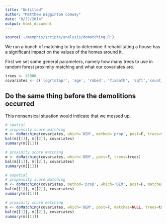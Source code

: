 ```yaml
---
title: "Untitled"
author: "Matthew Wigginton Conway"
date: "8/22/2014"
output: html_document
---
```


```r
source('~/memphis/scripts/analysis/domatching.R')
```
       
We run a bunch of matching to try to determine if rehabilitating a house has a significant impact on the 
values of the homes around it.

First we set some general parameters, namely how many trees to use in random forest proximity matching and what our covariates are.

```r
trees <- 25000
covariates <- c('logrtotapr', 'age', 'rmbed', 'fixbath', 'sqft','count_minor_250', 'count_severe_250',  'count_minor_500', 'count_severe_500', 'blight', 'medianhhinc', 'pctunemployed', 'pctownocc')
```

## Do the same thing before the demolitions occurred

This nonsensical situation would indicate that we messed up.

```r
# spatial
# propensity score matching
m <- doMatching(covariates, which='DEM', method='prop', post=F, trees=trees)
bal(m[[1]], m[[2]], covariates)
summary(m[[1]])

# proximity score matching
m <- doMatching(covariates, which='DEM', post=F, trees=trees)
bal(m[[1]], m[[2]], covariates)
summary(m[[1]])

# aspatial
# propensity score matching
m <- doMatching(covariates, method='prop', which='DEM', post=F, matches=NULL, trees=trees)
bal(m[[1]], m[[2]], covariates)
summary(m[[1]])

# proximity score matching
m <- doMatching(covariates, which='DEM', post=F, matches=NULL, trees=trees)
bal(m[[1]], m[[2]], covariates)
summary(m[[1]])
```
